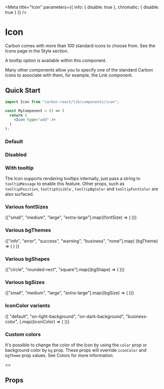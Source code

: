

<Meta
  title="Icon"
  parameters={{ info: { disable: true }, chromatic: { disable: true } }}
/>

# Icon

Carbon comes with more than 100 standard icons to choose from. See the Icons page in the Style section.

A tooltip option is available within this component.

Many other components allow you to specify one of the standard Carbon icons to associate with them, for example, the Link component.

## Quick Start

```jsx
import Icon from "carbon-react/lib/components/icon";

const MyComponent = () => (
  return (
    <Icon type="add" />
  )
);
```

### Default

<Preview>
  <Story name="default">
    <Icon type="add" />
  </Story>
</Preview>

### Disabled

<Preview>
  <Story name="disabled">
    <Icon type="add" disabled />
  </Story>
</Preview>

### With tooltip

The Icon supports rendering tooltips internally, just pass a string to `tooltipMessage` to enable this feature. Other props,
such as `tooltipPosition`, `tooltipVisible` , `tooltipBgColor` and `tooltipFontColor` are also surfaced.

<Preview>
  <Story name="with tooltip">
    <div style={{ margin: 60, display: "inline" }}>
      <Icon mr={8} type="add" tooltipMessage="Hey I'm a default tooltip!" />
      <Icon
        mr={4}
        ml={4}
        type="add"
        tooltipMessage="Hey I'm a tooltip with a different position!"
        tooltipPosition="bottom"
      />
      <Icon
        ml={8}
        type="add"
        tooltipMessage="Hey I'm a tooltip with a different color!"
        tooltipBgColor="lightblue"
        tooltipFontColor="black"
      />
    </div>
  </Story>
</Preview>

### Various fontSizes

<Preview>
  <Story name="various fontSizes">
    {["small", "medium", "large", "extra-large"].map((fontSize) => (
      <Icon type="add" fontSize={fontSize} key={fontSize} />
    ))}
  </Story>
</Preview>

### Various bgThemes

<Preview>
  <Story name="various bgThemes">
    {["info", "error", "success", "warning", "business", "none"].map(
      (bgTheme) => (
        <Icon type="add" bgTheme={bgTheme} mr={1} key={bgTheme} />
      )
    )}
  </Story>
</Preview>

### Various bgShapes

<Preview>
  <Story name="various bgShapes">
    {["circle", "rounded-rect", "square"].map((bgShape) => (
      <Icon
        type="add"
        bgTheme="success"
        bgShape={bgShape}
        mr={1}
        key={bgShape}
      />
    ))}
  </Story>
</Preview>

### Various bgSizes

<Preview>
  <Story name="various bgSizes">
    {["small", "medium", "large", "extra-large"].map((bgSize) => (
      <Icon type="add" bgTheme="success" bgSize={bgSize} mr={1} key={bgSize} />
    ))}
  </Story>
</Preview>

### IconColor variants

<Preview>
  <Story name="iconColor variants">
    {[
      "default",
      "on-light-background",
      "on-dark-background",
      "business-color",
    ].map((iconColor) => (
      <Icon type="add" iconColor={iconColor} mr={1} key={iconColor} />
    ))}
  </Story>
</Preview>

### Custom colors

It's possible to change the color of the Icon by using the `color` prop or background color by `bg` prop.
These props will override `iconColor` and `bgTheme` prop values.
See <LinkTo kind='Documentation/Colors' name="page">Colors</LinkTo> for more information.

<Preview>
  <Story
    name="custom colors"
    parameters={{ info: { disable: true }, chromatic: { disable: true } }}
  >
    <>
      <Box mb={1}>
        <Icon type="add" color="blackOpacity65" />
        <Icon type="add" color="brilliantGreenShade20" />
        <Icon type="add" color="red" />
        <Icon type="add" color="#123456" />
        <Icon type="add" color="rgb(0, 123, 10)" />
      </Box>
      <Box mb={1}>
        <Icon type="add" color="white" bg="blackOpacity65" />
        <Icon type="add" bg="brilliantGreenShade20" />
        <Icon type="add" bg="red" />
        <Icon type="add" color="white" bg="#123456" />
        <Icon type="add" color="white" bg="rgb(0, 123, 10)" />
      </Box>
    </>
  </Story>
</Preview>

## Props

<Props of={Icon} />
